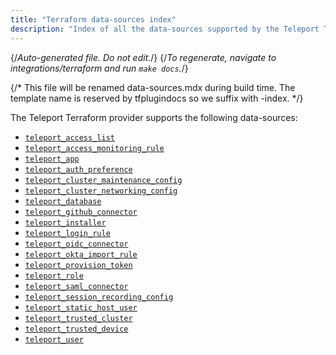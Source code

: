 ```yaml
---
title: "Terraform data-sources index"
description: "Index of all the data-sources supported by the Teleport Terraform Provider"
---
```


{/*Auto-generated file. Do not edit.*/}
{/*To regenerate, navigate to integrations/terraform and run `make docs`.*/}

{/*
    This file will be renamed data-sources.mdx during build time.
    The template name is reserved by tfplugindocs so we suffix with -index.
*/}

The Teleport Terraform provider supports the following data-sources:

  - [`teleport_access_list`](./access_list.mdx)
  - [`teleport_access_monitoring_rule`](./access_monitoring_rule.mdx)
  - [`teleport_app`](./app.mdx)
  - [`teleport_auth_preference`](./auth_preference.mdx)
  - [`teleport_cluster_maintenance_config`](./cluster_maintenance_config.mdx)
  - [`teleport_cluster_networking_config`](./cluster_networking_config.mdx)
  - [`teleport_database`](./database.mdx)
  - [`teleport_github_connector`](./github_connector.mdx)
  - [`teleport_installer`](./installer.mdx)
  - [`teleport_login_rule`](./login_rule.mdx)
  - [`teleport_oidc_connector`](./oidc_connector.mdx)
  - [`teleport_okta_import_rule`](./okta_import_rule.mdx)
  - [`teleport_provision_token`](./provision_token.mdx)
  - [`teleport_role`](./role.mdx)
  - [`teleport_saml_connector`](./saml_connector.mdx)
  - [`teleport_session_recording_config`](./session_recording_config.mdx)
  - [`teleport_static_host_user`](./static_host_user.mdx)
  - [`teleport_trusted_cluster`](./trusted_cluster.mdx)
  - [`teleport_trusted_device`](./trusted_device.mdx)
  - [`teleport_user`](./user.mdx)
